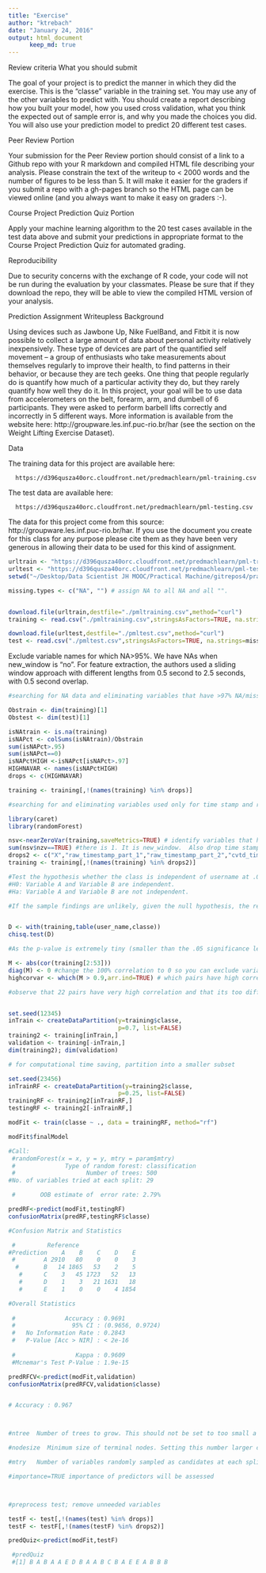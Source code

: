 ```yaml
---
title: "Exercise"
author: "ktrebach"
date: "January 24, 2016"
output: html_document
      keep_md: true
---
```


Review criteria
What you should submit

The goal of your project is to predict the manner in which they did the exercise. This is the "classe" variable in the training set. You may use any of the other variables to predict with. You should create a report describing how you built your model, how you used cross validation, what you think the expected out of sample error is, and why you made the choices you did. You will also use your prediction model to predict 20 different test cases.

Peer Review Portion

Your submission for the Peer Review portion should consist of a link to a Github repo with your R markdown and compiled HTML file describing your analysis. Please constrain the text of the writeup to < 2000 words and the number of figures to be less than 5. It will make it easier for the graders if you submit a repo with a gh-pages branch so the HTML page can be viewed online (and you always want to make it easy on graders :-).

Course Project Prediction Quiz Portion

Apply your machine learning algorithm to the 20 test cases available in the test data above and submit your predictions in appropriate format to the Course Project Prediction Quiz for automated grading.

Reproducibility

Due to security concerns with the exchange of R code, your code will not be run during the evaluation by your classmates. Please be sure that if they download the repo, they will be able to view the compiled HTML version of your analysis.

Prediction Assignment Writeupless 
Background

Using devices such as Jawbone Up, Nike FuelBand, and Fitbit it is now possible to collect a large amount of data about personal activity relatively inexpensively. These type of devices are part of the quantified self movement – a group of enthusiasts who take measurements about themselves regularly to improve their health, to find patterns in their behavior, or because they are tech geeks. One thing that people regularly do is quantify how much of a particular activity they do, but they rarely quantify how well they do it. In this project, your goal will be to use data from accelerometers on the belt, forearm, arm, and dumbell of 6 participants. They were asked to perform barbell lifts correctly and incorrectly in 5 different ways. More information is available from the website here: http://groupware.les.inf.puc-rio.br/har (see the section on the Weight Lifting Exercise Dataset).

Data

The training data for this project are available here:
      
      https://d396qusza40orc.cloudfront.net/predmachlearn/pml-training.csv

The test data are available here:
      
      https://d396qusza40orc.cloudfront.net/predmachlearn/pml-testing.csv


The data for this project come from this source: http://groupware.les.inf.puc-rio.br/har. If you use the document you create for this class for any purpose please cite them as they have been very generous in allowing their data to be used for this kind of assignment.

```r

urltrain <- "https://d396qusza40orc.cloudfront.net/predmachlearn/pml-training.csv"
urltest <- "https://d396qusza40orc.cloudfront.net/predmachlearn/pml-testing.csv"
setwd("~/Desktop/Data Scientist JH MOOC/Practical Machine/gitrepos4/practicalmachinelearning")

missing.types <- c("NA", "") # assign NA to all NA and all "".


download.file(urltrain,destfile="./pmltraining.csv",method="curl")
training <- read.csv("./pmltraining.csv",stringsAsFactors=TRUE, na.strings=missing.types)

download.file(urltest,destfile="./pmltest.csv",method="curl")
test <- read.csv("./pmltest.csv",stringsAsFactors=TRUE, na.strings=missing.types)

```


Exclude variable names for which NA>95%.  We have NAs when new_window is "no".  For feature extraction, the authors used a sliding window approach with different lengths from 0.5 second to 2.5 seconds, with 0.5 second overlap.
 
 
 
 
```r
 
#searching for NA data and eliminating variables that have >97% NA/missing

Obstrain <- dim(training)[1]
Obstest <- dim(test)[1]

isNAtrain <- is.na(training)
isNAPct <- colSums(isNAtrain)/Obstrain
sum(isNAPct>.95)
sum(isNAPct==0)
isNAPctHIGH <-isNAPct[isNAPct>.97]
HIGHNAVAR <- names(isNAPctHIGH)
drops <- c(HIGHNAVAR)

training <- training[,!(names(training) %in% drops)]

```


``` r
#searching for and eliminating variables used only for time stamp and record numbers.

library(caret)
library(randomForest)

nsv<-nearZeroVar(training,saveMetrics=TRUE) # identify variables that have little to no variability
sum(nsv$nzv==TRUE) #there is 1. It is new_window.  Also drop time stamp and record number related variables and num_window
drops2 <- c("X","raw_timestamp_part_1","raw_timestamp_part_2","cvtd_timestamp","new_window","num_window")
training <- training[,!(names(training) %in% drops2)]

```

```r
#Test the hypothesis whether the class is independent of username at .05 significance level.
#H0: Variable A and Variable B are independent. 
#Ha: Variable A and Variable B are not independent.

#If the sample findings are unlikely, given the null hypothesis, the researcher rejects the null hypothesis. Typically, this involves comparing the P-value to the significance level, and rejecting the null hypothesis when the P-value is less than the significance level.


D <- with(training,table(user_name,classe))
chisq.test(D)

#As the p-value is extremely tiny (smaller than the .05 significance level), we reject the null hypothesis that the username is independent of the classe.  therefore we must keep it in.

```


``` r

M <- abs(cor(training[2:53]))
diag(M) <- 0 #change the 100% correlation to 0 so you can exclude variables correlated with themselves
highcorvar <- which(M > 0.9,arr.ind=TRUE) # which pairs have high correlation

#observe that 22 pairs have very high correlation and that its too difficult to pick which ones to eliminate and it wouldn't be that many to eliminate anyway.



```

```r

set.seed(12345)
inTrain <- createDataPartition(y=training$classe,
                               p=0.7, list=FALSE)  
training2 <- training[inTrain,]
validation <- training[-inTrain,]
dim(training2); dim(validation)


```



```r

# for computational time saving, partition into a smaller subset

set.seed(23456)
inTrainRF <- createDataPartition(y=training2$classe,
                               p=0.25, list=FALSE)  
trainingRF <- training2[inTrainRF,]
testingRF <- training2[-inTrainRF,]

modFit <- train(classe ~ ., data = trainingRF, method="rf")

modFit$finalModel

#Call:
 #randomForest(x = x, y = y, mtry = param$mtry) 
 #              Type of random forest: classification
 #                    Number of trees: 500
#No. of variables tried at each split: 29

 #       OOB estimate of  error rate: 2.79%

predRF<-predict(modFit,testingRF)
confusionMatrix(predRF,testingRF$classe)

#Confusion Matrix and Statistics

 #         Reference
#Prediction    A    B    C    D    E
 #        A 2910   80    0    0    3
  #       B   14 1865   53    2    5
   #      C    3   45 1723   52   13
   #      D    1    3   21 1631   18
   #      E    1    0    0    4 1854

#Overall Statistics
                                          
 #              Accuracy : 0.9691          
 #                95% CI : (0.9656, 0.9724)
 #   No Information Rate : 0.2843          
 #   P-Value [Acc > NIR] : < 2e-16         
                                          
 #                 Kappa : 0.9609          
 #Mcnemar's Test P-Value : 1.9e-15    
```


```r

predRFCV<-predict(modFit,validation)
confusionMatrix(predRFCV,validation$classe)


# Accuracy : 0.967     



#ntree  Number of trees to grow. This should not be set to too small a number, to ensure that every input row gets predicted at least a few times. default is 500

#nodesize  Minimum size of terminal nodes. Setting this number larger causes smaller trees to be grown (and thus take less time). Note that the default values are different for classification (1) and regression (5). 

#mtry   Number of variables randomly sampled as candidates at each split. Note that the default values are different for classification (sqrt(p) where p is number of variables in x) and regression (p/3)

#importance=TRUE importance of predictors will be assessed




```

```r
#preprocess test; remove unneeded variables

testF <- test[,!(names(test) %in% drops)]
testF <- testF[,!(names(testF) %in% drops2)]

predQuiz<-predict(modFit,testF)

 #predQuiz
 #[1] B A B A A E D B A A B C B A E E A B B B
```

